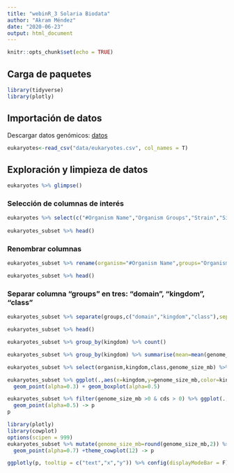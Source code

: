 ```yaml
---
title: "webinR_3 Solaria Biodata"
author: "Akram Méndez"
date: "2020-06-23"
output: html_document
---
```


```r
knitr::opts_chunk$set(echo = TRUE)
```
## Carga de paquetes

```r
library(tidyverse)
library(plotly)
```

##  Importación de datos
Descargar datos genómicos:
[datos](https://www.kaggle.com/camnugent/genome-information-for-sequenced-organisms)

```r
eukaryotes<-read_csv("data/eukaryotes.csv", col_names = T)
```

## Exploración y limpieza de datos

```r
eukaryotes %>% glimpse()

```

### Selección de columnas de interés
```r
eukaryotes %>% select(c("#Organism Name","Organism Groups","Strain","Size(Mb)","GC%","CDS")) -> eukaryotes_subset
  
eukaryotes_subset %>% head()

```

### Renombrar columnas
```r
eukaryotes_subset %>% rename(organism="#Organism Name",groups="Organism Groups",genome_size_mb="Size(Mb)",gc_percent="GC%") %>% rename_with(tolower) -> eukaryotes_subset

eukaryotes_subset %>% head()
```

### Separar columna "groups" en tres: "domain", "kingdom", "class"

```r
eukaryotes_subset %>% separate(groups,c("domain","kingdom","class"),sep = ";") -> eukaryotes_subset

eukaryotes_subset %>% head()
```


```r
eukaryotes_subset %>% group_by(kingdom) %>% count()

```
```r
eukaryotes_subset %>% group_by(kingdom) %>% summarise(mean=mean(genome_size_mb),sd=sd(genome_size_mb),max=max(genome_size_mb),min=min(genome_size_mb))
```

```r
eukaryotes_subset %>% select(organism,kingdom,class,genome_size_mb) %>%  group_by(kingdom) %>% top_n(.,n = 1,wt = genome_size_mb)
```


```r
eukaryotes_subset %>% ggplot(.,aes(x=kingdom,y=genome_size_mb,color=kingdom)) +
  geom_point(alpha=0.3) + geom_boxplot(alpha=0.5)
```
```r
eukaryotes_subset %>% filter(genome_size_mb >0 & cds > 0) %>% ggplot(.,aes(x=cds,y=genome_size_mb,color=kingdom, size=cds)) +
  geom_point(alpha=0.5) -> p
p
```

```r
library(plotly)
library(cowplot)
options(scipen = 999)
eukaryotes_subset %>% mutate(genome_size_mb=round(genome_size_mb,2)) %>% ggplot(.,aes(x=kingdom,y=genome_size_mb,color=kingdom,text= paste("organism:",organism,"\ncds:",cds))) +
  geom_point(alpha=0.7) +theme_cowplot(12) -> p

ggplotly(p, tooltip = c("text","x","y")) %>% config(displayModeBar = F) %>% layout(hoverlabel=list(bgcolor="white"))
```


